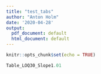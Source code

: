 ```yaml
---
title: "test_tabs"
author: "Anton Holm"
date: '2020-04-28'
output:
  pdf_document: default
  html_document: default
---
```


```r
knitr::opts_chunk$set(echo = TRUE)
```

```r
Table_LOQ30_Slope1.01
```